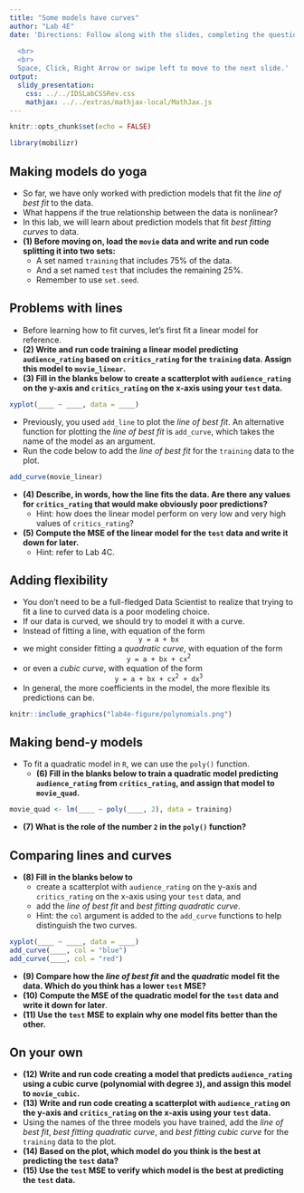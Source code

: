 ```yaml
---
title: "Some models have curves"
author: "Lab 4E"
date: 'Directions: Follow along with the slides, completing the questions in <font color=#25679E><b>blue</b></font> on your computer, and answering the questions in **red** in your journal.  
  
  <br>
  <br>
  Space, Click, Right Arrow or swipe left to move to the next slide.'
output: 
  slidy_presentation: 
    css: ../../IDSLabCSSRev.css
    mathjax: ../../extras/mathjax-local/MathJax.js
---
```


```r
knitr::opts_chunk$set(echo = FALSE)
```

```r
library(mobilizr)
```

## Making models do yoga

- So far, we have only worked with prediction models that fit the _line of best fit_ to the data.
- What happens if the true relationship between the data is nonlinear?
- In this lab, we will learn about prediction models that fit _best fitting curves_ to data.
- **(1) Before moving on, load the `movie` data and write and run code splitting it into two sets:**
    - <span class="blue">A set named `training` that includes 75% of the data.</span>
    - <span class="blue">And a set named `test` that includes the remaining 25%.</span>
    - <span class="blue">Remember to use `set.seed`.</span>


## Problems with lines

- Before learning how to fit curves, let's first fit a linear model for reference.
- **(2) Write and run code training a linear model predicting `audience_rating` based on `critics_rating` for the `training` data. Assign this model to `movie_linear`.**
- **(3) Fill in the blanks below to create a scatterplot with `audience_rating` on the y-axis and `critics_rating` on the x-axis using your `test` data.**
    
```r
xyplot(____ ~ ____, data = ____)
```

- Previously, you used `add_line` to plot the _line of best fit_. An alternative function for plotting the _line of best fit_ is `add_curve`, which takes the name of the model as an argument.
- <span class="blue">Run the code below to add the _line of best fit_ for the `training` data to the plot.</span>

```r
add_curve(movie_linear)
```

- **(4) Describe, in words, how the line fits the data. Are there any values for `critics_rating` that would make obviously poor predictions?**
    - Hint: how does the linear model perform on very low and very high values of `critics_rating`?
- **(5) Compute the MSE of the linear model for the `test` data and write it down for later.**
    - Hint: refer to Lab 4C.


## Adding flexibility

- You don't need to be a full-fledged Data Scientist to realize that trying to fit a line to curved data is a poor modeling choice.
- If our data is curved, we should try to model it with a curve.
- Instead of fitting a line, with equation of the form
<center>`y = a + bx`</center>
- we might consider fitting a _quadratic curve_, with equation of the form
<center>`y = a + bx + cx`<sup>`2`</sup></center>
- or even a _cubic curve_, with equation of the form
<center>`y = a + bx + cx`<sup>`2`</sup>&nbsp;&nbsp;`+ dx`<sup>`3`</sup></center>
- In general, the more coefficients in the model, the more flexible its predictions can be.

```r
knitr::include_graphics("lab4e-figure/polynomials.png")
```


## Making bend-y models

- To fit a quadratic model in `R`, we can use the `poly()` function.
    - **(6) Fill in the blanks below to train a quadratic model predicting `audience_rating` from `critics_rating`, and assign that model to `movie_quad`.**

```r
movie_quad <- lm(____ ~ poly(____, 2), data = training)
```

- **(7) What is the role of the number `2` in the `poly()` function?**

## Comparing lines and curves

- **(8) Fill in the blanks below to**
    - <span class="blue">create a scatterplot with `audience_rating` on the y-axis and `critics_rating` on the x-axis using your `test` data, and</span>
    - <span class="blue">add the _line of best fit_ and _best fitting quadratic curve_.</span>
    - Hint: the `col` argument is added to the `add_curve` functions to help distinguish the two curves.
    
```r
xyplot(____ ~ ____, data = ____)
add_curve(____, col = "blue")
add_curve(____, col = "red")
```

- **(9) Compare how the _line of best fit_ and the _quadratic_ model fit the data. Which do you think has a lower `test` MSE?**
- **(10) Compute the MSE of the quadratic model for the `test` data and write it down for later**.
- **(11) Use the `test` MSE to explain why one model fits better than the other.**

## On your own

- **(12) Write and run code creating a model that predicts `audience_rating` using a cubic curve (polynomial with degree `3`), and assign this model to `movie_cubic`.**
- **(13) Write and run code creating a scatterplot with `audience_rating` on the y-axis and `critics_rating` on the x-axis using your `test` data.**
- <span class="blue">Using the names of the three models you have trained, add the _line of best fit_, _best fitting quadratic curve_, and _best fitting cubic curve_ for the `training` data to the plot.</span>
- **(14) Based on the plot, which model do you think is the best at predicting the `test` data?**
- **(15) Use the `test` MSE to verify which model is the best at predicting the `test` data.**
